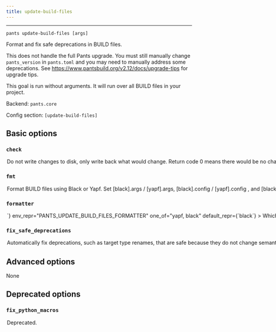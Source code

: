 ```yaml
---
title: update-build-files
---
```



---

```
pants update-build-files [args]
```

Format and fix safe deprecations in BUILD files.

This does not handle the full Pants upgrade. You must still manually change `pants_version` in `pants.toml` and you may need to manually address some deprecations. See https://www.pantsbuild.org/v2.12/docs/upgrade-tips for upgrade tips.

This goal is run without arguments. It will run over all BUILD files in your project.

Backend: <span className="color--primary">`pants.core`</span>

Config section: <span className="color--primary">`[update-build-files]`</span>

<span className={styles.options}>

## Basic options

### `check`

<Option
  cli_repr={`--[no-]update-build-files-check`}
  env_repr="PANTS_UPDATE_BUILD_FILES_CHECK"
  default_repr={`False`}
>
  Do not write changes to disk, only write back what would change. Return code 0
  means there would be no changes, and 1 means that there would be.
</Option>

### `fmt`

<Option
  cli_repr={`--[no-]update-build-files-fmt`}
  env_repr='PANTS_UPDATE_BUILD_FILES_FMT'
  default_repr={`True`}
>
Format BUILD files using Black or Yapf.

Set `[black].args` / `[yapf].args`, `[black].config` / `[yapf].config` , and `[black].config_discovery` / `[yapf].config_discovery` to change Black&#x27;s or Yapf&#x27;s behavior. Set `[black].interpreter_constraints` / `[yapf].interpreter_constraints` and `[python].interpreter_search_path` to change which interpreter is used to run the formatter.

</Option>

### `formatter`

<Option
  cli_repr={`--update-build-files-formatter=<Formatter>`}
  env_repr="PANTS_UPDATE_BUILD_FILES_FORMATTER"
  one_of="yapf, black"
  default_repr={`black`}
>
  Which formatter Pants should use to format BUILD files.
</Option>

### `fix_safe_deprecations`

<Option
  cli_repr={`--[no-]update-build-files-fix-safe-deprecations`}
  env_repr="PANTS_UPDATE_BUILD_FILES_FIX_SAFE_DEPRECATIONS"
  default_repr={`True`}
>
  Automatically fix deprecations, such as target type renames, that are safe
  because they do not change semantics.
</Option>

## Advanced options

None

## Deprecated options

### `fix_python_macros`

<Option
  cli_repr={`--[no-]update-build-files-fix-python-macros`}
  env_repr="PANTS_UPDATE_BUILD_FILES_FIX_PYTHON_MACROS"
  default_repr={`False`}
  removal_version="2.13.0.dev0"
  removal_hint={
    "No longer does anything as the old macros have been removed in favor of target generators."
  }
>
  Deprecated.
</Option>

</span>

